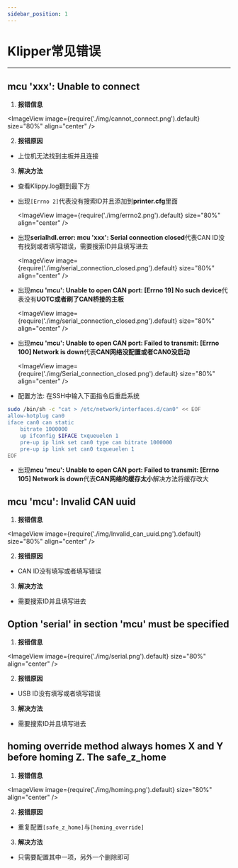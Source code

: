 ---
sidebar_position: 1
---


# Klipper常见错误

----

## mcu 'xxx': Unable to connect

 1. **报错信息**

   <ImageView image={require('./img/cannot_connect.png').default} size="80%" align="center" />

 2. **报错原因**

 * 上位机无法找到主板并且连接

 3. **解决方法**

 * 查看Klippy.log翻到最下方
 * 出现`[Errno 2]`代表没有搜索ID并且添加到**printer.cfg**里面

   <ImageView image={require('./img/errno2.png').default} size="80%" align="center" />

 * 出现**serialhdl.error: mcu 'xxx': Serial connection closed**代表CAN ID没有找到或者填写错误，需要搜索ID并且填写进去

   <ImageView image={require('./img/serial_connection_closed.png').default} size="80%" align="center" />
 
 * 出现**mcu 'mcu': Unable to open CAN port: [Errno 19] No such device**代表没有**UOTC或者刷了CAN桥接的主板**

   <ImageView image={require('./img/serial_connection_closed.png').default} size="80%" align="center" />

 * 出现**mcu 'mcu': Unable to open CAN port: Failed to transmit: [Errno 100] Network is down**代表**CAN网络没配置或者CAN0没启动**

   <ImageView image={require('./img/Serial_connection_closed.png').default} size="80%" align="center" />

 * 配置方法: 在SSH中输入下面指令后重启系统
```bash
sudo /bin/sh -c "cat > /etc/network/interfaces.d/can0" << EOF
allow-hotplug can0
iface can0 can static
    bitrate 1000000
    up ifconfig $IFACE txqueuelen 1
    pre-up ip link set can0 type can bitrate 1000000
    pre-up ip link set can0 txqueuelen 1
EOF
```
* 出现**mcu 'mcu': Unable to open CAN port: Failed to transmit: [Errno 105] Network is down**代表**CAN网络的缓存太小**解决方法将缓存改大

## mcu 'mcu': Invalid CAN uuid

 1. **报错信息**

   <ImageView image={require('./img/lnvalid_can_uuid.png').default} size="80%" align="center" />

 2. **报错原因**

 * CAN ID没有填写或者填写错误

 3. **解决方法**

 * 需要搜索ID并且填写进去

## Option 'serial' in section 'mcu' must be specified

 1. **报错信息**

   <ImageView image={require('./img/serial.png').default} size="80%" align="center" />

 2. **报错原因**

 * USB ID没有填写或者填写错误

 3. **解决方法**

 * 需要搜索ID并且填写进去

##  homing override method always homes X and Y before homing Z. The safe_z_home

 1. **报错信息**

   <ImageView image={require('./img/homing.png').default} size="80%" align="center" />

 2. **报错原因**

 * 重复配置`[safe_z_home]`与`[homing_override]`

 3. **解决方法**

 * 只需要配置其中一项，另外一个删除即可